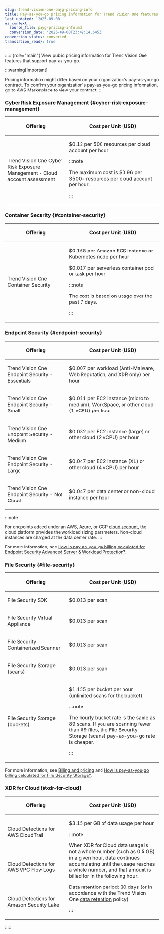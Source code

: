```yaml
---
slug: trend-vision-one-payg-pricing-info
title: Pay-as-you-go pricing information for Trend Vision One features
last_updated: '2025-09-08'
ai_context:
  source_file: payg-pricing-info.md
  conversion_date: '2025-09-08T23:42:14.645Z'
conversion_status: converted
translation_ready: true
---
```


::::: {role="main"}
View public pricing information for Trend Vision One features that support pay-as-you-go.

:::warning[Important]

Pricing information might differ based on your organization's pay-as-you-go contract. To confirm your organization's pay-as-you-go pricing information, go to AWS Marketplace to view your contract.
:::

### Cyber Risk Exposure Management {#cyber-risk-exposure-management}

<table>
<colgroup>
<col style="width: 40%" />
<col style="width: 60%" />
</colgroup>
<thead>
<tr>
<th><p>Offering</p></th>
<th><p>Cost per Unit (USD)</p></th>
</tr>
</thead>
<tbody>
<tr>
<td><p>Trend Vision One Cyber Risk Exposure Management - Cloud account assessment</p></td>
<td><p>$0.12 per 500 resources per cloud account per hour</p>


:::note

<p>The maximum cost is $0.96 per 3500+ resources per cloud account per hour.</p>


:::

</td>
</tr>
</tbody>
</table>

### Container Security {#container-security}

<table>
<colgroup>
<col style="width: 40%" />
<col style="width: 60%" />
</colgroup>
<thead>
<tr>
<th><p>Offering</p></th>
<th><p>Cost per Unit (USD)</p></th>
</tr>
</thead>
<tbody>
<tr>
<td><p>Trend Vision One Container Security</p></td>
<td><p>$0.168 per Amazon ECS instance or Kubernetes node per hour</p>
<p>$0.017 per serverless container pod or task per hour</p>


:::note

The cost is based on usage over the past 7 days.


:::

</td>
</tr>
</tbody>
</table>

### Endpoint Security {#endpoint-security}

<table>
<colgroup>
<col style="width: 40%" />
<col style="width: 60%" />
</colgroup>
<thead>
<tr>
<th><p>Offering</p></th>
<th><p>Cost per Unit (USD)</p></th>
</tr>
</thead>
<tbody>
<tr>
<td><p>Trend Vision One Endpoint Security - Essentials</p></td>
<td><p>$0.007 per workload (Anti-Malware, Web Reputation, and XDR only) per hour</p></td>
</tr>
<tr>
<td><p>Trend Vision One Endpoint Security - Small</p></td>
<td><p>$0.011 per EC2 instance (micro to medium), WorkSpace, or other cloud (1 vCPU) per hour</p></td>
</tr>
<tr>
<td><p>Trend Vision One Endpoint Security - Medium</p></td>
<td><p>$0.032 per EC2 instance (large) or other cloud (2 vCPU) per hour</p></td>
</tr>
<tr>
<td><p>Trend Vision One Endpoint Security - Large</p></td>
<td><p>$0.047 per EC2 instance (XL) or other cloud (4 vCPU) per hour</p></td>
</tr>
<tr>
<td><p>Trend Vision One Endpoint Security - Not Cloud</p></td>
<td><p>$0.047 per data center or non-cloud instance per hour</p></td>
</tr>
</tbody>
</table>

:::note

For endpoints added under an AWS, Azure, or GCP [cloud account](cloud-accounts.mdx), the cloud platform provides the workload sizing parameters. Non-cloud instances are charged at the data center rate.
:::

For more information, see [How is pay-as-you-go billing calculated for Endpoint Security Advanced Server & Workload Protection?](payg-faqs-section.mdx).

### File Security {#file-security}

<table>
<colgroup>
<col style="width: 40%" />
<col style="width: 60%" />
</colgroup>
<thead>
<tr>
<th><p>Offering</p></th>
<th><p>Cost per Unit (USD)</p></th>
</tr>
</thead>
<tbody>
<tr>
<td><p>File Security SDK</p></td>
<td><p>$0.013 per scan</p></td>
</tr>
<tr>
<td><p>File Security Virtual Appliance</p></td>
<td><p>$0.013 per scan</p></td>
</tr>
<tr>
<td><p>File Security Containerized Scanner</p></td>
<td><p>$0.013 per scan</p></td>
</tr>
<tr>
<td><p>File Security Storage (scans)</p></td>
<td><p>$0.013 per scan</p></td>
</tr>
<tr>
<td><p>File Security Storage (buckets)</p></td>
<td><p>$1.155 per bucket per hour (unlimited scans for the bucket)</p>


:::note

<p>The hourly bucket rate is the same as 89 scans. If you are scanning fewer than 89 files, the File Security Storage (scans) pay-as-you-go rate is cheaper.</p>


:::

</td>
</tr>
</tbody>
</table>

For more information, see [Billing and pricing](fs-billing-pricing.mdx) and [How is pay-as-you-go billing calculated for File Security Storage?](payg-faqs-section.mdx).

### XDR for Cloud {#xdr-for-cloud}

<table>
<colgroup>
<col style="width: 40%" />
<col style="width: 60%" />
</colgroup>
<thead>
<tr>
<th><p>Offering</p></th>
<th><p>Cost per Unit (USD)</p></th>
</tr>
</thead>
<tbody>
<tr>
<td><p>Cloud Detections for AWS CloudTrail</p></td>
<td rowspan="3"><p>$3.15 per GB of data usage per hour</p>


:::note

<p>When XDR for Cloud data usage is not a whole number (such as 0.5 GB) in a given hour, data continues accumulating until the usage reaches a whole number, and that amount is billed for in the following hour.</p>
<p>Data retention period: 30 days (or in accordance with the Trend Vision One <a href="trend-vision-one-data-privacy-security-compliance">data retention</a> policy)</p>


:::

</td>
</tr>
<tr>
<td><p>Cloud Detections for AWS VPC Flow Logs</p></td>
</tr>
<tr>
<td><p>Cloud Detections for Amazon Security Lake</p></td>
</tr>
</tbody>
</table>
:::::
